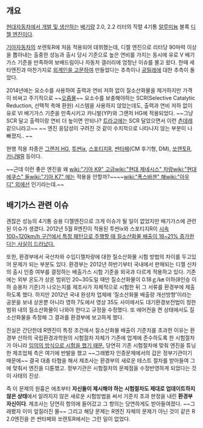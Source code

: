 == 개요 ==
[[현대자동차의 엔진 목록|현대자동차에서 개발 및 생산]]하는 [[배기량]] 2.0, 2.2 리터의 직렬 4기통 [[알루미늄]] 블록 [[디젤 엔진]]이다.

[[기아자동차]]의 쏘렌토R에 처음 적용되어 데뷔했는데, 디젤 엔진으로 리터당 90마력 이상을 뽑아내는 출중한 성능과 출시 당시 기준으로 높은 연비를 가지는 동시에 유로 V 배기가스 기준을 만족하여 보배드림이나 자동차 갤러리에 엄청난 이슈를 몰고 왔다. 한때 세타엔진과 마찬가지로 [[외계인 고문|외계인을 고문]]하여 만들었다는 추측이나 [[공밀레]]에 대한 추측이 돌았다.

2014년에는 요소수를 사용하여 출력과 연비 저하 없이 질소산화물을 제거하지만 가격이 비싸고 주기적으로 ~~[[오줌]]물~~ 요소수를 보충해야하는 SCR(Selective Catalytic Reduction, 선택적 촉매 환원) 시스템을 사용하지 않았는데도, 출력과 연비 저하 없이 유로 VI 배기가스 기준을 만족시키고 카니발(YP)와 그랜저 HG에 적용되었다. ~~그냥 SCR 달고 출력이랑 연비 더 높이면 안되나? [[현대 트라고|트라고]]에는 SCR 달았으면서 이런 [[츤데레]] 같으니라고~~
~~ 엔진 응답성이 구려진 것 같이 수치적으로 나타나지 않는 부분이 나빠졌지.. ~~

현행 적용 차종은 [[현대 그랜저|그랜저 HG]], [[현대 투싼|투싼ix]], [[기아 스포티지|스포티지R]], [[현대 싼타페|싼타페]](CM 후기형, DM), [[기아 쏘렌토|쏘렌토R]], [[기아 카니발| 카니발R]] 등이다.

~~근데 이런 좋은 엔진을 왜 [[wiki:"기아 K9" 고급]][[wiki:"현대 제네시스" 차량]][[wiki:"현대 에쿠스" 들]][[wiki:"기아 K7" 에]]는 적용을 안할까?~~~~[[wiki:"폭스바겐" 해]][[wiki:"아우디" 외]]에선 인기라는데.~~

== 배기가스 관련 이슈 ==
괜찮은 성능의 4기통 승용 디젤엔진으로 크게 이슈가 될 일이 없었지만 배기가스에 관련된 이슈가 생겼다. 2012년 5월 R엔진이 적용된 투싼ix와 스포티지R이 [http://www.autoview.co.kr/content/article.asp?num_code=44566 시속 100~120km/h 구간에서 특정 패턴으로 주행할 때 질소산화물 배출이 18~21% 증가한다는 사실이 드러났다.]

또한, 환경부에서 국산차와 수입디젤차량에 대한 질소산화물 시험 방법의 차이를 두고있어 문제가 되는 부분도 있다. 환경부는 2012년 하반기부터 국내에서 판매되는 디젤 신차의 출시 인증 여부를 결정하는 배출가스 시험 기준을 외국과 다르게 적용하고 있다. 기존에는 외부 온도가 상온 범위인 20~30도일 때만 질소산화물이 0.18ｇ/㎞ 이하(8인승 이하 승용차 기준)가 나오는지를 제조사가 자체적으로 시험한 뒤 그 서류를 환경부에 제출하도록 했다. 하지만 2012년 국내 완성차 업체에 ‘질소산화물 배출량 개선방향’이라는 공문을 보내 상온뿐 아니라 영하 7도에서 영상 35도 사이에서도 대기환경보전법이 정한 범위 내의 질소산화물이 나와야 한다고 규정을 수정했다. 또 에어컨을 켠 상태에서도 질소산화물을 측정해 그 결과를 환경부에 보고하게 했다. 

진실은 간단한데 R엔진이 특정 조건에서 질소산화물 배출이 기준치를 초과한 이유는 환경부 산하의 국립환경과학원의 시험절차 자체가 기존에 업계에 준수하도록 한 시험절차가 아니라 [http://www.e2news.com/news/articleView.html?idxno=62257 임의의 방식으로 시험을 했기 때문.] 당연히 기존 시험절차에 맞춰 엔진을 튜닝한 제조업체 측은 여기에 반발을 했고 ~~그래봤자 인증문제에서의 갑은 정부기관이기 때문에~~ 결국 대충 타협을 해서 제조사는 환경부의 새로운 테스트 절차를 받아들여 그에 맞춰서 엔진을 디튠했고. 정부기관은 시험절차의 문제점을 수정반영하게 되었다는 것이 사태의 진상.

즉 이 문제의 원흉은 애초부터 '''자신들이 제시해야 하는 시험절차도 제대로 업데이트하지 않은 상태'''에서 알려지지 않은 새로운 시험방법을 써서 기준치 초과 판정을 내린 '''환경부 자신이다'''. 제조사는 당연히 항의에 들어갔고 그 항의는 당연하게도 받아들여졌다. ~~그래봤자 이미 엎질러진 물~~ 그리고 해당 문제는 R엔진 자체의 문제가 아닌 것이 같은 R 2.0엔진을 쓴 싼타페와 쏘렌토R에서는 그런 일이 없었다.
